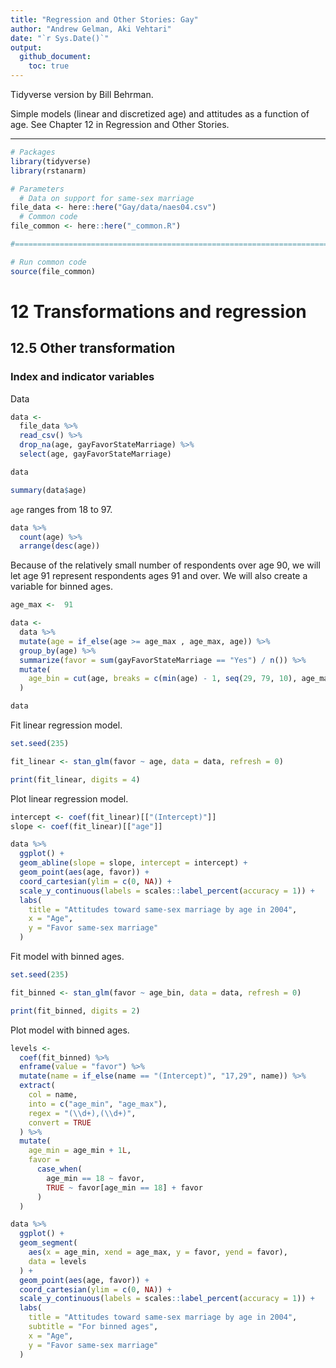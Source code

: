 ```yaml
---
title: "Regression and Other Stories: Gay"
author: "Andrew Gelman, Aki Vehtari"
date: "`r Sys.Date()`"
output:
  github_document:
    toc: true
---
```

Tidyverse version by Bill Behrman.

Simple models (linear and discretized age) and attitudes as a
function of age. See Chapter 12 in Regression and Other Stories.

-------------

```r
# Packages
library(tidyverse)
library(rstanarm)

# Parameters
  # Data on support for same-sex marriage
file_data <- here::here("Gay/data/naes04.csv")
  # Common code
file_common <- here::here("_common.R")

#===============================================================================

# Run common code
source(file_common)
```

# 12 Transformations and regression

## 12.5 Other transformation

### Index and indicator variables

Data

```r
data <- 
  file_data %>% 
  read_csv() %>% 
  drop_na(age, gayFavorStateMarriage) %>% 
  select(age, gayFavorStateMarriage)

data  
```

```r
summary(data$age)
```

`age` ranges from 18 to 97.

```r
data %>% 
  count(age) %>% 
  arrange(desc(age))
```

Because of the relatively small number of respondents over age 90, we will let age 91 represent respondents ages 91 and over. We will also create a variable for binned ages.

```r
age_max <-  91

data <- 
  data %>% 
  mutate(age = if_else(age >= age_max , age_max, age)) %>%
  group_by(age) %>% 
  summarize(favor = sum(gayFavorStateMarriage == "Yes") / n()) %>% 
  mutate(
    age_bin = cut(age, breaks = c(min(age) - 1, seq(29, 79, 10), age_max))
  )

data
```

Fit linear regression model.

```r
set.seed(235)

fit_linear <- stan_glm(favor ~ age, data = data, refresh = 0)

print(fit_linear, digits = 4)
```

Plot linear regression model.

```r
intercept <- coef(fit_linear)[["(Intercept)"]]
slope <- coef(fit_linear)[["age"]]

data %>% 
  ggplot() +
  geom_abline(slope = slope, intercept = intercept) +
  geom_point(aes(age, favor)) +
  coord_cartesian(ylim = c(0, NA)) +
  scale_y_continuous(labels = scales::label_percent(accuracy = 1)) +
  labs(
    title = "Attitudes toward same-sex marriage by age in 2004",
    x = "Age",
    y = "Favor same-sex marriage"
  )
```

Fit model with binned ages.

```r
set.seed(235)

fit_binned <- stan_glm(favor ~ age_bin, data = data, refresh = 0)

print(fit_binned, digits = 2)
```

Plot model with binned ages.

```r
levels <- 
  coef(fit_binned) %>% 
  enframe(value = "favor") %>% 
  mutate(name = if_else(name == "(Intercept)", "17,29", name)) %>% 
  extract(
    col = name,
    into = c("age_min", "age_max"),
    regex = "(\\d+),(\\d+)",
    convert = TRUE
  ) %>% 
  mutate(
    age_min = age_min + 1L,
    favor = 
      case_when(
        age_min == 18 ~ favor,
        TRUE ~ favor[age_min == 18] + favor
      )
  )

data %>% 
  ggplot() +
  geom_segment(
    aes(x = age_min, xend = age_max, y = favor, yend = favor), 
    data = levels
  ) +
  geom_point(aes(age, favor)) +
  coord_cartesian(ylim = c(0, NA)) +
  scale_y_continuous(labels = scales::label_percent(accuracy = 1)) +
  labs(
    title = "Attitudes toward same-sex marriage by age in 2004",
    subtitle = "For binned ages",
    x = "Age",
    y = "Favor same-sex marriage"
  )
```

